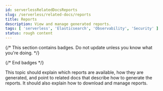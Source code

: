 ```yaml
---
id: serverlessRelatedDocsReports
slug: /serverless/related-docs/reports
title: Reports
description: View and manage generated reports.
tags: [ 'serverless', 'Elasticsearch', 'Observability', 'Security' ]
status: rough content
---
```


{/* This section contains badges. Do not update unless you know what you're doing. */}

<DocImage size="s" flatImage url="../../images/elasticsearch-yes.svg" alt="Applicable to Elasticsearch serverless." /> <DocImage size="s" flatImage url="../../images/security-yes.svg" alt="Applicable to Security serverless." /> <DocImage size="s" flatImage url="../../images/obs-yes.svg" alt="Applicable to Observability serverless." /> 

{/* End badges */}


<RoughContent />

This topic should explain which reports are available, how they are generated, and point to related docs that describe how
to generate the reports. It should also explain how to download and manage reports.